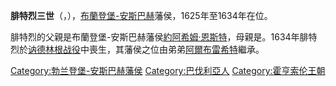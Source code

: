 {{Multiple issues|
{{Expand language|1=en|time=2021-01-24T04:22:10+00:00}}
{{Unreferenced|time=2021-01-24T04:22:10+00:00}}
}}
'''腓特烈三世'''（{{lang-de|Friedrich III.}}，{{bd|1616年|5月1日|1634年|9月6日}}），[[布蘭登堡-安斯巴赫|布蘭登堡-安斯巴赫]]藩侯，1625年至1634年在位。

腓特烈的父親是布蘭登堡-安斯巴赫藩侯[[約阿希姆·恩斯特_(布蘭登堡-安斯巴赫)|約阿希姆·恩斯特]]，母親是{{le|索爾姆斯-勞巴赫的索菲|Sophie of Solms-Laubach}}。1634年腓特烈於[[讷德林根战役|讷德林根战役]]中喪生，其藩侯之位由弟弟[[阿爾布雷希特二世_(布蘭登堡-安斯巴赫)|阿爾布雷希特]]繼承。

{{DEFAULTSORT: Friedrich 03}}
[[Category:勃兰登堡-安斯巴赫藩侯|Category:勃兰登堡-安斯巴赫藩侯]]
[[Category:巴伐利亞人|Category:巴伐利亞人]]
[[Category:霍亨索伦王朝|Category:霍亨索伦王朝]]